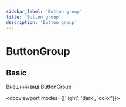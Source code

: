 ```yaml
---
sidebar_label: 'Button group'
title: 'Button group'
description: 'Button group'
---
```




<headermeta
  title='Button group'
  description='Button group'
  copywriter='@astakhov'
  copywriterLink='https://mm.pcbltools.ru/slack-export/messages/@astakhov'
  designer='@eustinov'
  designerLink='https://mm.pcbltools.ru/slack-export/messages/@eustinov'
  developer='@kaarturov'
  developerLink='https://mm.pcbltools.ru/slack-export/messages/@kaarturov'
  versions={[pkg.version]}
  actualVersion={pkg.version}
  bitbucketLink='https://google.com'
  figmaLink='https://google.com'
  jiraLink='https://google.com'
/>

# ButtonGroup

<versionselector versionPages={[]}>
<crutch />

## Basic

<textcolumns>
  <span>
    <p>Внешний вид ButtonGroup</p>
  </span>

</textcolumns>

<docviewport modes={['light', 'dark', 'color']}>
  <examples>
    <example exampleCodeJSX={undefined}>
      <card title='ButtonGroup'>
        <ButtonGroupWrapped />
      </card>
    </example>
  </examples>
</docviewport>

</versionselector>
